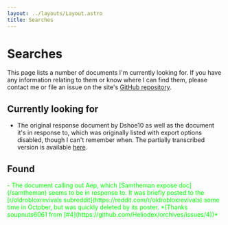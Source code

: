 ```yaml
---
layout: ../layouts/Layout.astro
title: Searches
---
```


# Searches

This page lists a number of documents I'm currently looking for. If you have any information relating to them or know where I can find them, please contact me or file an issue on the site's [GitHub repository](https://github.com/Heliodex/orchives).

## Currently looking for

-   The original response document by Dshoe10 as well as the document it's in response to, which was originally listed with export options disabled, though I can't remember when. The partially transcribed version is available [here](/dshoe10).

## Found

<div style="color:lime">
	- The document calling out Aep, which [Samtheman expose doc](/samtheman)
	seems to be in response to. It was briefly posted to the
	[r/oldrobloxrevivals subreddit](https://reddit.com/r/oldrobloxrevivals) some
	time in October, but was quickly deleted by its poster. *(Thanks
	soupnuts6061 from [#4](https://github.com/Heliodex/orchives/issues/4))*
</div>
